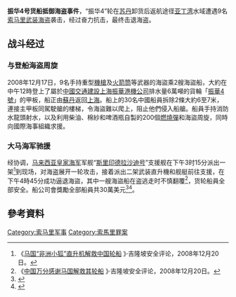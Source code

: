 {{Orphan|time=2020-09-16}}
{{Infobox Military Conflict
| conflict    = 振华4号货船抵御海盗事件
| partof      = 
| image       = 
| caption     = 
| date        = 2008年12月17日
| place       = [[亚丁湾|亚丁湾]]海域
| casus       = 领土归属争议
| territory   =
| result      = 振华4号轮船获胜，击退来犯的索马里海盗
| combatant1  = {{flagicon|People's Republic of China}} [[中国|中国]]振华4号货船<br/>
| combatant2  = {{flagicon|Somalia}} [[索马里海盗|索马里海盗]]
| commander1  = {{flagicon|CHN}} [[彭维源|彭维源]]（船长）<br/>{{flagicon|MAS}} 阿迪阿都沙玛海军上校（舰长）
| commander2  = {{flagicon|Somalia}} 海盗头子
| strength1   = {{flagicon|CHN}} 30名振华轮船员持自制燃烧弹<br/>[[File:Naval_Ensign_of_Malaysia.svg|22px]] 马来西亚海军军舰[[斯里印德拉沙迪号|斯里印德拉沙迪号]]（主战装备为二架武装直升機）
| strength2   = 9名武装海盗、两艘配有重型机枪和火箭筒的海盗船
| casualties1 = 无
| casualties2 = 不详（有海盗轻伤）
| notes       = 
}}

'''振华4号货船抵御海盗事件'''，“振华4”轮在[[苏丹|苏丹]]卸货后返航途径[[亚丁湾|亚丁湾]]水域遭遇9名[[索马里海盗|索马里武装海盗]]袭击，经过奋力抗击，最终击退海盗。

==战斗经过==
===与登船海盗周旋===
2008年12月17日，9名手持重型[[機槍|機槍]]及[[火箭筒|火箭筒]]等武器的海盜乘2艘海盜船，大約在中午12時登上了屬於[[中國交通建設|中國交通建設]][[振华重工|上海振華港機公司]]排水量6萬噸的貨輪「[[振華4號|振華4號]]」的甲板，船正由[[蘇丹|蘇丹]]返回[[上海|上海]]。船上的30名中國船員拆除2條大約6至7米，連接主甲板同駕駛艙的樓梯，令海盜難以爬上，阻止他們侵入船艙。船員手持消防水龍頭射水，以及利用柴油、棉紗和啤酒瓶自製的200個[[燃燒彈|燃燒彈]]和海盜周旋，同時向國際海事組織求援。

===大马海军驰援===
经协调，[[马来西亚皇家海军|马来西亚皇家海军]]军舰“[[斯里印德拉沙迪号|斯里印德拉沙迪号]]”支援舰在下午3时15分派出一架{{tsl|en|Eurocopter Fennec|欧直非洲小狐直升机|“非洲小狐”武装直升机}}<ref>《[http://www.klsreview.com/HTML/2008Jul_Dec/20081220.html 马国“非洲小狐”直升机解救中国轮船] {{Wayback|url=http://www.klsreview.com/HTML/2008Jul_Dec/20081220.html |date=20200513201112 }}》·吉隆坡安全评论，2008年12月20日。</ref>到现场，对海盗展开一轮攻击，接着派出二架武装直升機和舰艇前往支援，在下午4時45分成功逼退海盜，其中一艘海盜船在盗逃走时不慎翻覆<ref>《[http://www.klsreview.com/HTML/2008Jul_Dec/20081219_03.html 中国万分感谢马国解救其轮船] {{Wayback|url=http://www.klsreview.com/HTML/2008Jul_Dec/20081219_03.html |date=20201104135025 }}》·吉隆坡安全评论，2008年12月20日。</ref>，货轮船員全部安全。船公司會獎勵全部船員共30萬美元<ref>{{cite news  | language =  | author =  | coauthors =  | url =http://881903.com/page/zh-tw/newsdetail.aspx?ItemId=83209  | title =中國運輸船在多國部隊支援下迫退索馬里海盜  | work =  | publisher =881903.com  | pages =  | date =  | accessdate =  | archive-date =2020-05-13  | archive-url =https://web.archive.org/web/20200513201122/https://www.881903.com/page/zh-tw/newsdetail.aspx?ItemId=83209  | dead-url =yes  }}</ref><ref>{{cite news | language =  | author =  | coauthors =  | url =  | title =六點半新聞報導  | work =  | publisher =TVB  | pages =  | date =2008-12-18  | accessdate =  }}</ref>。

==參考資料==
{{reflist|1}}

[[Category:索马里军事|Category:索马里军事]]
[[Category:索馬里罪案|Category:索馬里罪案]]